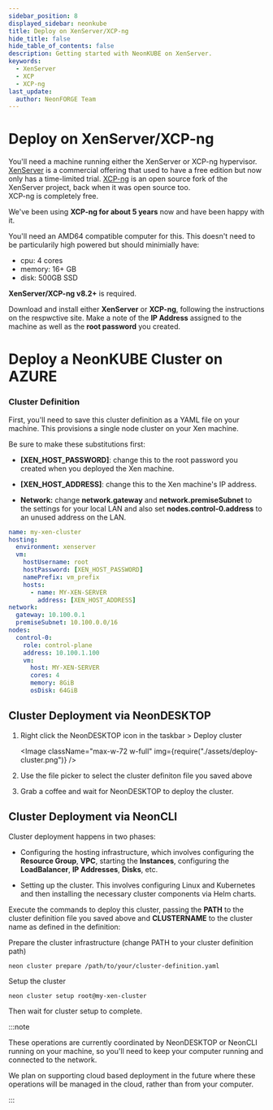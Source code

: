 ```yaml
---
sidebar_position: 8
displayed_sidebar: neonkube
title: Deploy on XenServer/XCP-ng
hide_title: false
hide_table_of_contents: false
description: Getting started with NeonKUBE on XenServer.
keywords:
  - XenServer
  - XCP
  - XCP-ng
last_update:
  author: NeonFORGE Team
---
```



# Deploy on XenServer/XCP-ng

You'll need a machine running either the XenServer or XCP-ng hypervisor.
[XenServer](https://xenserver.com) is a commercial offering that used to have a
free edition but now only has a time-limited trial. [XCP-ng](https://xcp-ng.org)
is an open source fork of the XenServer project, back when it was open source
too.  
XCP-ng is completely free.

We've been using **XCP-ng for about 5 years** now and have been happy with it.

You'll need an AMD64 compatible computer for this. This doesn't need to be
particularily high powered but should minimially have:

- cpu: 4 cores
- memory: 16+ GB
- disk: 500GB SSD

**XenServer/XCP-ng v8.2+** is required.

Download and install either **XenServer** or **XCP-ng**, following the
instructions on the respwctive site. Make a note of the **IP Address** assigned
to the machine as well as the **root password** you created.

# Deploy a NeonKUBE Cluster on AZURE

### Cluster Definition

First, you'll need to save this cluster definition as a YAML file on your
machine. This provisions a single node cluster on your Xen machine.

Be sure to make these substitutions first:

- **[XEN_HOST_PASSWORD]**: change this to the root password you created when you
  deployed the Xen machine.

- **[XEN_HOST_ADDRESS]**: change this to the Xen machine's IP address.

- **Network:** change **network.gateway** and **network.premiseSubnet** to the
  settings for your local LAN and also set **nodes.control-0.address** to an
  unused address on the LAN.

```yaml
name: my-xen-cluster
hosting:
  environment: xenserver
  vm:
    hostUsername: root
    hostPassword: [XEN_HOST_PASSWORD]
    namePrefix: vm_prefix
    hosts:
      - name: MY-XEN-SERVER
        address: [XEN_HOST_ADDRESS]
network:
  gateway: 10.100.0.1
  premiseSubnet: 10.100.0.0/16
nodes:
  control-0:
    role: control-plane
    address: 10.100.1.100
    vm:
      host: MY-XEN-SERVER
      cores: 4
      memory: 8GiB
      osDisk: 64GiB
```

## Cluster Deployment via NeonDESKTOP

1. Right click the NeonDESKTOP icon in the taskbar > Deploy cluster

   <Image
     className="max-w-72 w-full"
     img={require("./assets/deploy-cluster.png")}
   />

2. Use the file picker to select the cluster definiton file you saved above

3. Grab a coffee and wait for NeonDESKTOP to deploy the cluster.

## Cluster Deployment via NeonCLI

Cluster deployment happens in two phases:

- Configuring the hosting infrastructure, which involves configuring the
  **Resource Group**, **VPC**, starting the **Instances**, configuring the
  **LoadBalancer**, **IP Addresses**, **Disks**, etc.

- Setting up the cluster. This involves configuring Linux and Kubernetes and
  then installing the necessary cluster components via Helm charts.

Execute the commands to deploy this cluster, passing the **PATH** to the cluster
definition file you saved above and **CLUSTERNAME** to the cluster name as
defined in the definition:

Prepare the cluster infrastructure (change PATH to your cluster definition path)

```plain
neon cluster prepare /path/to/your/cluster-definition.yaml
```

Setup the cluster

```plain
neon cluster setup root@my-xen-cluster
```

Then wait for cluster setup to complete.

:::note

These operations are currently coordinated by NeonDESKTOP or NeonCLI running on
your machine, so you'll need to keep your computer running and connected to the
network.

We plan on supporting cloud based deployment in the future where these
operations will be managed in the cloud, rather than from your computer.

:::

